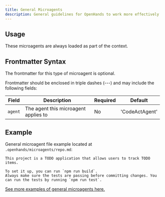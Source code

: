 ```yaml
---
title: General Microagents
description: General guidelines for OpenHands to work more effectively with the repository.
---
```


## Usage

These microagents are always loaded as part of the context.

## Frontmatter Syntax

The frontmatter for this type of microagent is optional.

Frontmatter should be enclosed in triple dashes (---) and may include the following fields:

| Field     | Description                             | Required | Default        |
|-----------|-----------------------------------------|----------|----------------|
| `agent`   | The agent this microagent applies to    | No       | 'CodeActAgent' |

## Example

General microagent file example located at `.openhands/microagents/repo.md`:
```
This project is a TODO application that allows users to track TODO items.

To set it up, you can run `npm run build`.
Always make sure the tests are passing before committing changes. You can run the tests by running `npm run test`.
```

[See more examples of general microagents here.](https://github.com/All-Hands-AI/OpenHands/tree/main/.openhands/microagents)
